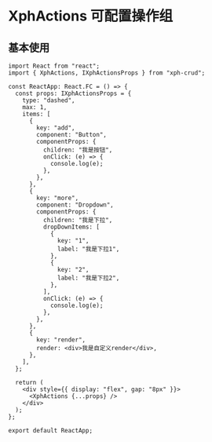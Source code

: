 # XphActions 可配置操作组


## 基本使用

```tsx
import React from "react";
import { XphActions, IXphActionsProps } from "xph-crud";

const ReactApp: React.FC = () => {
  const props: IXphActionsProps = {
    type: "dashed",
    max: 1,
    items: [
      {
        key: "add",
        component: "Button",
        componentProps: {
          children: "我是按钮",
          onClick: (e) => {
            console.log(e);
          },
        },
      },
      {
        key: "more",
        component: "Dropdown",
        componentProps: {
          children: "我是下拉",
          dropDownItems: [
            {
              key: "1",
              label: "我是下拉1",
            },
            {
              key: "2",
              label: "我是下拉2",
            },
          ],
          onClick: (e) => {
            console.log(e);
          },
        },
      },
      {
        key: "render",
        render: <div>我是自定义render</div>,
      },
    ],
  };

  return (
    <div style={{ display: "flex", gap: "8px" }}>
      <XphActions {...props} />
    </div>
  );
};

export default ReactApp;
```

